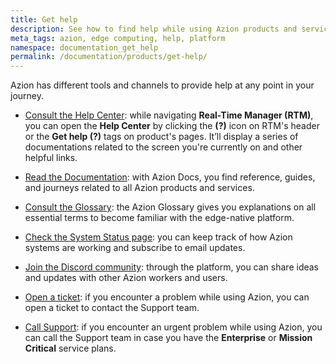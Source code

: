 ```yaml
---
title: Get help
description: See how to find help while using Azion products and services.
meta_tags: azion, edge computing, help, platform
namespace: documentation_get_help
permalink: /documentation/products/get-help/
---
```


Azion has different tools and channels to provide help at any point in your journey.

- [Consult the Help Center](/en/documentation/products/getting-started/#getting-to-know-real-time-manager): while navigating **Real-Time Manager (RTM)**, you can open the **Help Center** by clicking the **(?)** icon on RTM's header or the **Get help (?)** tags on product's pages. It’ll display a series of documentations related to the screen you're currently on and other helpful links.

- [Read the Documentation](/en/documentation/): with Azion Docs, you find reference, guides, and journeys related to all Azion products and services.

- [Consult the Glossary](): the Azion Glossary gives you explanations on all essential terms to become familiar with the edge-native platform.

- [Check the System Status page](https://status.azion.com/): you can keep track of how Azion systems are working and subscribe to email updates.

- [Join the Discord community](https://discord.com/invite/Yp9N7RMVZy): through the platform, you can share ideas and updates with other Azion workers and users.

- [Open a ticket](/en/documentation/products/guides/open-tickets/): if you encounter a problem while using Azion, you can open a ticket to contact the Support team.

- [Call Support](/en/documentation/services/support/#service-channels): if you encounter an urgent problem while using Azion, you can call the Support team in case you have the **Enterprise** or **Mission Critical** service plans.

